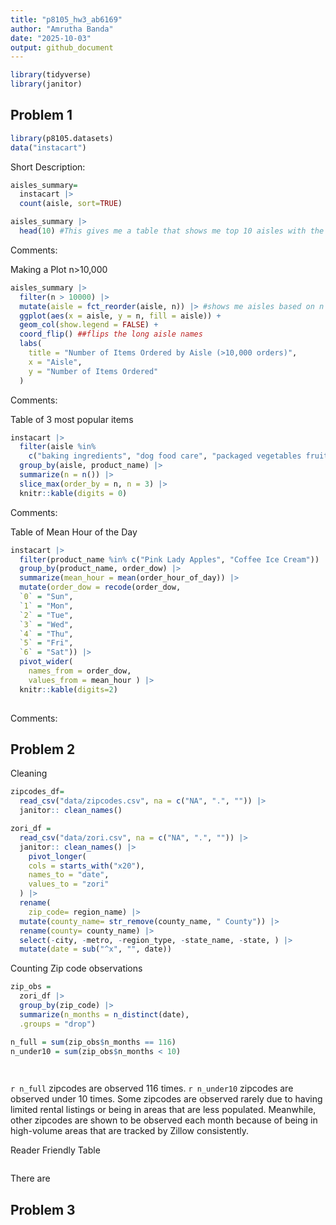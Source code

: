 ```yaml
---
title: "p8105_hw3_ab6169"
author: "Amrutha Banda"
date: "2025-10-03"
output: github_document
---
```


```r
library(tidyverse)
library(janitor)
```

## Problem 1 
```r
library(p8105.datasets)
data("instacart")
```

Short Description: 

```r
aisles_summary= 
  instacart |> 
  count(aisle, sort=TRUE)

aisles_summary |> 
  head(10) #This gives me a table that shows me top 10 aisles with the most ordered items 
```
Comments: 



Making a Plot n>10,000
```r
aisles_summary |> 
  filter(n > 10000) |> 
  mutate(aisle = fct_reorder(aisle, n)) |> #shows me aisles based on n (size)
  ggplot(aes(x = aisle, y = n, fill = aisle)) +
  geom_col(show.legend = FALSE) +
  coord_flip() ##flips the long aisle names
  labs(
    title = "Number of Items Ordered by Aisle (>10,000 orders)",
    x = "Aisle",
    y = "Number of Items Ordered"
  )
```
Comments: 



Table of 3 most popular items 
```r
instacart |> 
  filter(aisle %in% 
    c("baking ingredients", "dog food care", "packaged vegetables fruits")) |> 
  group_by(aisle, product_name) |>
  summarize(n = n()) |> 
  slice_max(order_by = n, n = 3) |> 
  knitr::kable(digits = 0)
```
Comments: 



Table of Mean Hour of the Day
```r
instacart |> 
  filter(product_name %in% c("Pink Lady Apples", "Coffee Ice Cream")) |> 
  group_by(product_name, order_dow) |> 
  summarize(mean_hour = mean(order_hour_of_day)) |> 
  mutate(order_dow = recode(order_dow,
  `0` = "Sun",
  `1` = "Mon", 
  `2` = "Tue",
  `3` = "Wed",
  `4` = "Thu", 
  `5` = "Fri",
  `6` = "Sat")) |> 
  pivot_wider(
    names_from = order_dow,
    values_from = mean_hour ) |> 
  knitr::kable(digits=2) 
               
```
Comments: 


## Problem 2 

Cleaning
```r

zipcodes_df= 
  read_csv("data/zipcodes.csv", na = c("NA", ".", "")) |> 
  janitor:: clean_names() 

zori_df = 
  read_csv("data/zori.csv", na = c("NA", ".", "")) |> 
  janitor:: clean_names() |>  
    pivot_longer(
    cols = starts_with("x20"),
    names_to = "date",
    values_to = "zori"
  ) |> 
  rename(
    zip_code= region_name) |> 
  mutate(county_name= str_remove(county_name, " County")) |> 
  rename(county= county_name) |> 
  select(-city, -metro, -region_type, -state_name, -state, ) |> 
  mutate(date = sub("^x", "", date))

```


Counting Zip code observations
```r
zip_obs = 
  zori_df |>
  group_by(zip_code) |>
  summarize(n_months = n_distinct(date), 
  .groups = "drop")

n_full = sum(zip_obs$n_months == 116)
n_under10 = sum(zip_obs$n_months < 10)

  
```

`r n_full` zipcodes are observed 116 times. `r n_under10 ` zipcodes are observed under 10 times. Some zipcodes are observed rarely due to having limited rental listings or being in areas that are less populated. Meanwhile, other zipcodes are shown to be observed  each month because of being in high-volume areas that are tracked by Zillow consistently.


Reader Friendly Table 
```r

```

There are 


## Problem 3 
